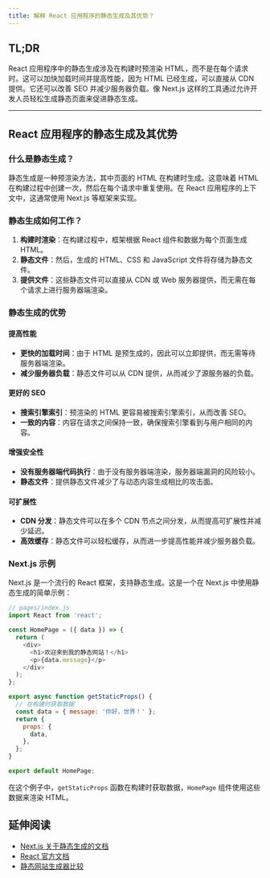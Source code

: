 ```yaml
---
title: 解释 React 应用程序的静态生成及其优势？
---
```


## TL;DR

React 应用程序中的静态生成涉及在构建时预渲染 HTML，而不是在每个请求时。这可以加快加载时间并提高性能，因为 HTML 已经生成，可以直接从 CDN 提供。它还可以改善 SEO 并减少服务器负载。像 Next.js 这样的工具通过允许开发人员轻松生成静态页面来促进静态生成。

***

## React 应用程序的静态生成及其优势

### 什么是静态生成？

静态生成是一种预渲染方法，其中页面的 HTML 在构建时生成。这意味着 HTML 在构建过程中创建一次，然后在每个请求中重复使用。在 React 应用程序的上下文中，这通常使用 Next.js 等框架来实现。

### 静态生成如何工作？

1. **构建时渲染**：在构建过程中，框架根据 React 组件和数据为每个页面生成 HTML。
2. **静态文件**：然后，生成的 HTML、CSS 和 JavaScript 文件将存储为静态文件。
3. **提供文件**：这些静态文件可以直接从 CDN 或 Web 服务器提供，而无需在每个请求上进行服务器端渲染。

### 静态生成的优势

#### 提高性能

* **更快的加载时间**：由于 HTML 是预生成的，因此可以立即提供，而无需等待服务器端渲染。
* **减少服务器负载**：静态文件可以从 CDN 提供，从而减少了源服务器的负载。

#### 更好的 SEO

* **搜索引擎索引**：预渲染的 HTML 更容易被搜索引擎索引，从而改善 SEO。
* **一致的内容**：内容在请求之间保持一致，确保搜索引擎看到与用户相同的内容。

#### 增强安全性

* **没有服务器端代码执行**：由于没有服务器端渲染，服务器端漏洞的风险较小。
* **静态文件**：提供静态文件减少了与动态内容生成相比的攻击面。

#### 可扩展性

* **CDN 分发**：静态文件可以在多个 CDN 节点之间分发，从而提高可扩展性并减少延迟。
* **高效缓存**：静态文件可以轻松缓存，从而进一步提高性能并减少服务器负载。

### Next.js 示例

Next.js 是一个流行的 React 框架，支持静态生成。这是一个在 Next.js 中使用静态生成的简单示例：

```javascript
// pages/index.js
import React from 'react';

const HomePage = ({ data }) => {
  return (
    <div>
      <h1>欢迎来到我的静态网站！</h1>
      <p>{data.message}</p>
    </div>
  );
};

export async function getStaticProps() {
  // 在构建时获取数据
  const data = { message: '你好，世界！' };
  return {
    props: {
      data,
    },
  };
}

export default HomePage;
```

在这个例子中，`getStaticProps` 函数在构建时获取数据，`HomePage` 组件使用这些数据来渲染 HTML。

## 延伸阅读

* [Next.js 关于静态生成的文档](https://nextjs.org/docs/basic-features/pages#static-generation-recommended)
* [React 官方文档](https://react.dev/learn)
* [静态网站生成器比较](https://www.staticgen.com/)
